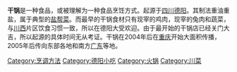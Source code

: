 {{noteTA
|T=zh-hans:干锅; zh-hant:乾鍋; 
|1=zh-hans:干锅; zh-hant:乾鍋; 
}}
{{Distinguish|坩埚}}
'''干锅'''是一种食品，或被理解为一种食品烹饪方式。起源于[[四川|四川]][[德阳|德阳]]。其制法重油重盐，属于典型的[[盐帮菜|盐帮菜]]。而最早的干锅食材只有现宰的鸡肉，现宰的兔肉和蔬菜，与[[川西|川西]]片区饮食习惯一致，所以在德阳大受欢迎。由于最开始的干锅店已经关门大吉，所以起源的具体时间无从考证。干锅在2004年后在[[重庆|重庆]]开始大面积传播，2005年后传向东部各地和南方[[广东|广东]]等地。

[[Category:烹调方法|Category:烹调方法]]
[[Category:德阳小吃|Category:德阳小吃]]
[[Category:火锅|Category:火锅]]
[[Category:川菜|Category:川菜]]